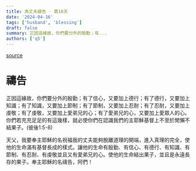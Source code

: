 ```yaml
---
title: 為丈夫禱告 - 第16天
date: '2024-04-16'
tags: ['husband', 'blessing']
draft: false
summary: 正因這緣故，你們要分外的殷勤；有...
authors: ['q5']
---
```


[source](https://q5help.me/faith/Prayforhusband31days.jsp)

# 禱告

正因這緣故，你們要分外的殷勤；有了信心，又要加上德行；有了德行，又要加上知識；有了知識，又要加上節制；有了節制，又要加上忍耐；有了忍耐，又要加上虔敬；有了虔敬，又要加上愛弟兄的心；有了愛弟兄的心，又要加上愛眾人的心。你們若充充足足的有這幾樣，就必使你們在認識我們的主耶穌基督上不至於閒懶不結果子。(彼後1:5-8)

天父，我要奉主耶穌的名祝福我的丈夫能夠脫離道理的開端，進入真理的完全，使他的生命滿有基督長成的樣式。讓他的生命有殷勤、有信心、有德行、有知識、有節制、有忍耐、有虔敬並且又有愛弟兄的心。使他的生命結出果子，並且是永遠長存的果子。奉主耶穌的名禱告，阿們！
